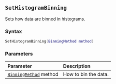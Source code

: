 ::: {.minipage data-latex="{\textwidth}"}
## `SetHistogramBinning`

Sets how data are binned in histograms.

### Syntax {-}

``` .lua
SetHistogramBinning(BinningMethod method)
```

### Parameters {-}

**Parameter** | **Description**
| :-- | :-- |
| [`BinningMethod`](#binningmethod) method | How to bin the data. |
:::
